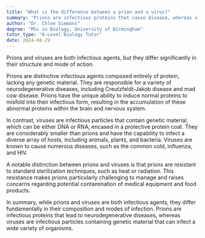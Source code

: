 ```yaml
---
title: "What is the difference between a prion and a virus?"
summary: "Prions are infectious proteins that cause disease, whereas viruses are infectious agents composed of genetic material. Both can lead to infections but differ in structure and mechanism."
author: "Dr. Chloe Simmons"
degree: "MSc in Biology, University of Birmingham"
tutor_type: "A-Level Biology Tutor"
date: 2024-08-29
---
```


Prions and viruses are both infectious agents, but they differ significantly in their structure and mode of action.

Prions are distinctive infectious agents composed entirely of protein, lacking any genetic material. They are responsible for a variety of neurodegenerative diseases, including Creutzfeldt-Jakob disease and mad cow disease. Prions have the unique ability to induce normal proteins to misfold into their infectious form, resulting in the accumulation of these abnormal proteins within the brain and nervous system.

In contrast, viruses are infectious particles that contain genetic material, which can be either DNA or RNA, encased in a protective protein coat. They are considerably smaller than prions and have the capability to infect a diverse array of hosts, including animals, plants, and bacteria. Viruses are known to cause numerous diseases, such as the common cold, influenza, and HIV.

A notable distinction between prions and viruses is that prions are resistant to standard sterilization techniques, such as heat or radiation. This resistance makes prions particularly challenging to manage and raises concerns regarding potential contamination of medical equipment and food products.

In summary, while prions and viruses are both infectious agents, they differ fundamentally in their composition and modes of infection. Prions are infectious proteins that lead to neurodegenerative diseases, whereas viruses are infectious particles containing genetic material that can infect a wide variety of organisms.
    